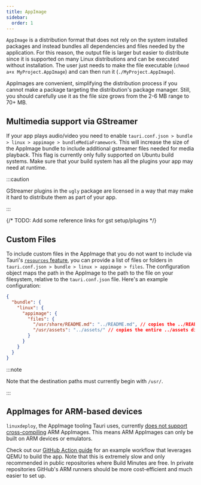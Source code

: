 ```yaml
---
title: AppImage
sidebar:
  order: 1
---
```


`AppImage` is a distribution format that does not rely on the system installed packages and instead bundles all dependencies and files needed by the application. For this reason, the output file is larger but easier to distribute since it is supported on many Linux distributions and can be executed without installation. The user just needs to make the file executable (`chmod a+x MyProject.AppImage`) and can then run it (`./MyProject.AppImage`).

AppImages are convenient, simplifying the distribution process if you cannot make a package targeting the distribution's package manager. Still, you should carefully use it as the file size grows from the 2-6 MB range to 70+ MB.

## Multimedia support via GStreamer

If your app plays audio/video you need to enable `tauri.conf.json > bundle > linux > appimage > bundleMediaFramework`. This will increase the size of the AppImage bundle to include additional gstreamer files needed for media playback. This flag is currently only fully supported on Ubuntu build systems. Make sure that your build system has all the plugins your app may need at runtime.

:::caution

GStreamer plugins in the `ugly` package are licensed in a way that may make it hard to distribute them as part of your app.

:::

{/* TODO: Add some reference links for gst setup/plugins */}

## Custom Files

To include custom files in the AppImage that you do not want to include via Tauri's [`resources` feature](/develop/resources/), you can provide a list of files or folders in `tauri.conf.json > bundle > linux > appimage > files`. The configuration object maps the path in the AppImage to the path to the file on your filesystem, relative to the `tauri.conf.json` file. Here's an example configuration:

```json title="tauri.conf.json"
{
  "bundle": {
    "linux": {
      "appimage": {
        "files": {
          "/usr/share/README.md": "../README.md", // copies the ../README.md file to <appimage>/usr/share/README.md
          "/usr/assets": "../assets/" // copies the entire ../assets directory to <appimage>/usr/assets
        }
      }
    }
  }
}
```

:::note

Note that the destination paths must currently begin with `/usr/`.

:::

## AppImages for ARM-based devices

`linuxdeploy`, the AppImage tooling Tauri uses, currently [does not support cross-compiling] ARM AppImages. This means ARM AppImages can only be built on ARM devices or emulators.

Check out our [GitHub Action guide](/distribute/pipelines/github/#arm-runner-compilation) for an example workflow that leverages QEMU to build the app. Note that this is extremely slow and only recommended in public repositories where Build Minutes are free. In private repositories GitHub's ARM runners should be more cost-efficient and much easier to set up.

[does not support cross-compiling]: https://github.com/linuxdeploy/linuxdeploy/issues/258
